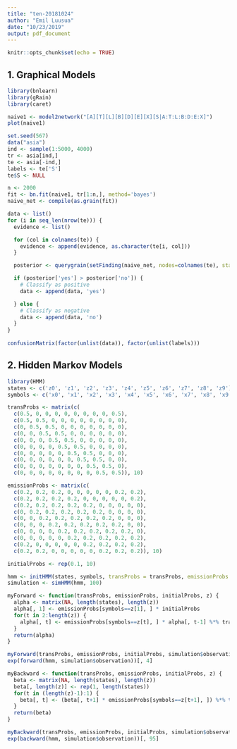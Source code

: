 ```yaml
---
title: "ten-20181024"
author: "Emil Luusua"
date: "10/23/2019"
output: pdf_document
---
```


```r
knitr::opts_chunk$set(echo = TRUE)
```

## 1. Graphical Models

```r
library(bnlearn)
library(gRain)
library(caret)

naive1 <- model2network("[A][T][L][B][D][E][X][S|A:T:L:B:D:E:X]")
plot(naive1)

set.seed(567)
data("asia")
ind <- sample(1:5000, 4000)
tr <- asia[ind,]
te <- asia[-ind,]
labels <- te['S']
te$S <- NULL

n <- 2000
fit <- bn.fit(naive1, tr[1:n,], method='bayes')
naive_net <- compile(as.grain(fit))

data <- list()
for (i in seq_len(nrow(te))) {
  evidence <- list()

  for (col in colnames(te)) {
    evidence <- append(evidence, as.character(te[i, col]))
  }

  posterior <- querygrain(setFinding(naive_net, nodes=colnames(te), states=evidence))$S

  if (posterior['yes'] > posterior['no']) {
    # Classify as positive
    data <- append(data, 'yes')

  } else {
    # Classify as negative
    data <- append(data, 'no')
  }
}
  
confusionMatrix(factor(unlist(data)), factor(unlist(labels)))
```

## 2. Hidden Markov Models

```r
library(HMM)
states <- c('z0', 'z1', 'z2', 'z3', 'z4', 'z5', 'z6', 'z7', 'z8', 'z9')
symbols <- c('x0', 'x1', 'x2', 'x3', 'x4', 'x5', 'x6', 'x7', 'x8', 'x9')

transProbs <- matrix(c(
  c(0.5, 0, 0, 0, 0, 0, 0, 0, 0, 0.5),
  c(0.5, 0.5, 0, 0, 0, 0, 0, 0, 0, 0),
  c(0, 0.5, 0.5, 0, 0, 0, 0, 0, 0, 0),
  c(0, 0, 0.5, 0.5, 0, 0, 0, 0, 0, 0),
  c(0, 0, 0, 0.5, 0.5, 0, 0, 0, 0, 0),
  c(0, 0, 0, 0, 0.5, 0.5, 0, 0, 0, 0),
  c(0, 0, 0, 0, 0, 0.5, 0.5, 0, 0, 0),
  c(0, 0, 0, 0, 0, 0, 0.5, 0.5, 0, 0),
  c(0, 0, 0, 0, 0, 0, 0, 0.5, 0.5, 0),
  c(0, 0, 0, 0, 0, 0, 0, 0, 0.5, 0.5)), 10)

emissionProbs <- matrix(c(
  c(0.2, 0.2, 0.2, 0, 0, 0, 0, 0, 0.2, 0.2),
  c(0.2, 0.2, 0.2, 0.2, 0, 0, 0, 0, 0, 0.2),
  c(0.2, 0.2, 0.2, 0.2, 0.2, 0, 0, 0, 0, 0),
  c(0, 0.2, 0.2, 0.2, 0.2, 0.2, 0, 0, 0, 0),
  c(0, 0, 0.2, 0.2, 0.2, 0.2, 0.2, 0, 0, 0),
  c(0, 0, 0, 0.2, 0.2, 0.2, 0.2, 0.2, 0, 0),
  c(0, 0, 0, 0, 0.2, 0.2, 0.2, 0.2, 0.2, 0),
  c(0, 0, 0, 0, 0, 0.2, 0.2, 0.2, 0.2, 0.2),
  c(0.2, 0, 0, 0, 0, 0, 0.2, 0.2, 0.2, 0.2),
  c(0.2, 0.2, 0, 0, 0, 0, 0, 0.2, 0.2, 0.2)), 10)

initialProbs <- rep(0.1, 10)

hmm <- initHMM(states, symbols, transProbs = transProbs, emissionProbs = emissionProbs, startProbs = initialProbs)
simulation <- simHMM(hmm, 100)

myForward <- function(transProbs, emissionProbs, initialProbs, z) {
  alpha <- matrix(NA, length(states), length(z))
  alpha[, 1] <- emissionProbs[symbols==z[1], ] * initialProbs
  for(t in 2:length(z)) {
    alpha[, t] <- emissionProbs[symbols==z[t], ] * alpha[, t-1] %*% transProbs
  }
  return(alpha)
}

myForward(transProbs, emissionProbs, initialProbs, simulation$observation)[, 4]
exp(forward(hmm, simulation$observation))[, 4]

myBackward <- function(transProbs, emissionProbs, initialProbs, z) {
  beta <- matrix(NA, length(states), length(z))
  beta[, length(z)] <- rep(1, length(states))
  for(t in (length(z)-1):1) {
    beta[, t] <- (beta[, t+1] * emissionProbs[symbols==z[t+1], ]) %*% t(transProbs)
  }
  return(beta)
}

myBackward(transProbs, emissionProbs, initialProbs, simulation$observation)[, 95]
exp(backward(hmm, simulation$observation))[, 95]
```

## 